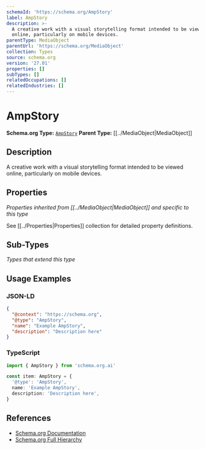 ```yaml
---
schemaId: 'https://schema.org/AmpStory'
label: AmpStory
description: >-
  A creative work with a visual storytelling format intended to be viewed
  online, particularly on mobile devices.
parentType: MediaObject
parentUrl: 'https://schema.org/MediaObject'
collection: Types
source: schema.org
version: '27.01'
properties: []
subTypes: []
relatedOccupations: []
relatedIndustries: []
---
```

# AmpStory

**Schema.org Type:** [`AmpStory`](https://schema.org/AmpStory)
**Parent Type:** [[../MediaObject|MediaObject]]

## Description

A creative work with a visual storytelling format intended to be viewed online, particularly on mobile devices.

## Properties

*Properties inherited from [[../MediaObject|MediaObject]] and specific to this type*

See [[../Properties|Properties]] collection for detailed property definitions.

## Sub-Types

*Types that extend this type*

## Usage Examples

### JSON-LD

```json
{
  "@context": "https://schema.org",
  "@type": "AmpStory",
  "name": "Example AmpStory",
  "description": "Description here"
}
```

### TypeScript

```typescript
import { AmpStory } from 'schema.org.ai'

const item: AmpStory = {
  '@type': 'AmpStory',
  name: 'Example AmpStory',
  description: 'Description here',
}
```

## References

- [Schema.org Documentation](https://schema.org/AmpStory)
- [Schema.org Full Hierarchy](https://schema.org/docs/full.html)
